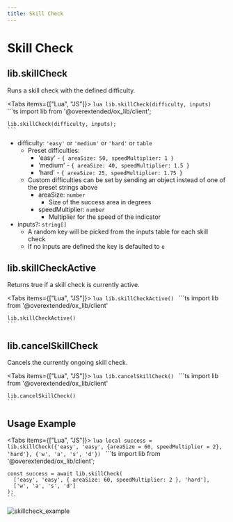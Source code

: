 ```yaml
---
title: Skill Check
---
```



# Skill Check

## lib.skillCheck

Runs a skill check with the defined difficulty.

<Tabs items={["Lua", "JS"]}>
  <Tab>
    ```lua
    lib.skillCheck(difficulty, inputs)
    ```
  </Tab>
  <Tab>
    ```ts
    import lib from '@overextended/ox_lib/client';

    lib.skillCheck(difficulty, inputs);
    ```

  </Tab>
</Tabs>

- difficulty: `'easy'` or `'medium'` or `'hard'` or `table`
  - Preset difficulties:
    - 'easy' - `{ areaSize: 50, speedMultiplier: 1 }`
    - 'medium' - `{ areaSize: 40, speedMultiplier: 1.5 }`
    - 'hard' - `{ areaSize: 25, speedMultiplier: 1.75 }`
  - Custom difficulties can be set by sending an object instead of one of the preset strings above
    - areaSize: `number`
      - Size of the success area in degrees
    - speedMultiplier: `number`
      - Multiplier for the speed of the indicator
- inputs?: `string[]`
  - A random key will be picked from the inputs table for each skill check
  - If no inputs are defined the key is defaulted to `e`

## lib.skillCheckActive

Returns true if a skill check is currently active.

<Tabs items={["Lua", "JS"]}>
  <Tab>
    ```lua
    lib.skillCheckActive()
    ```
  </Tab>
  <Tab>
    ```ts
    import lib from '@overextended/ox_lib/client'

    lib.skillCheckActive()
    ```

  </Tab>
</Tabs>

## lib.cancelSkillCheck

Cancels the currently ongoing skill check.

<Tabs items={["Lua", "JS"]}>
  <Tab>
    ```lua
    lib.cancelSkillCheck()
    ```
  </Tab>
  <Tab>
    ```ts
    import lib from '@overextended/ox_lib/client'

    lib.cancelSkillCheck()
    ```

  </Tab>
</Tabs>


## Usage Example

<Tabs items={["Lua", "JS"]}>
  <Tab>
    ```lua
    local success = lib.skillCheck({'easy', 'easy', {areaSize = 60, speedMultiplier = 2}, 'hard'}, {'w', 'a', 's', 'd'})
    ```
  </Tab>
  <Tab>
    ```ts
    import lib from '@overextended/ox_lib/client';

    const success = await lib.skillCheck(
      ['easy', 'easy', { areaSize: 60, speedMultiplier: 2 }, 'hard'],
      ['w', 'a', 's', 'd']
    );
    ```

  </Tab>
</Tabs>

![skillcheck_example](https://i.imgur.com/rgfkn0S.png)
